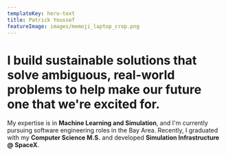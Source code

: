 ```yaml
---
templateKey: hero-text
title: Patrick Youssef
featureImage: images/memoji_laptop_crop.png
---
```


# I build sustainable solutions that solve ambiguous, real-world problems to help make our future one that we're excited for.

My expertise is in **Machine Learning and Simulation**, and I'm currently pursuing software engineering roles in the Bay Area. Recently, I graduated with my **Computer Science M.S.** and developed **Simulation Infrastructure @ SpaceX**.